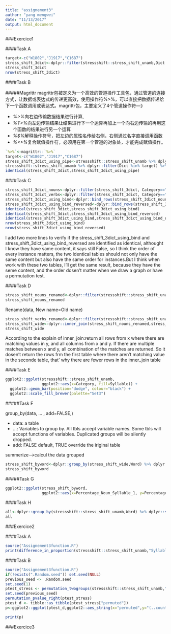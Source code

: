 ```yaml
---
title: "assignement3"
author: "yang mengwei"
date: "11/13/2017"
output: html_document
---
```


###Exercice1

####Task A

```r
target<-c("W1802","J1917","C1687")
stress_shift_3dict<-dplyr::filter(stressshift::stress_shift_unamb,Dict %in% target)
stress_shift_3dict
nrow(stress_shift_3dict)
```


####Task B

#####Magrittr
magrittr包被定义为一个高效的管道操作工具包，通过管道的连接方式，让数据或表达式的传递更高效，使用操作符%>%，可以直接把数据传递给下一个函数调用或表达式。magrittr包，主要定义了4个管道操作符---》

+ *%>%*向右边传输数据结果进行计算,
+ *%T>%*向左边传输结果让结果进行下一个运算再加上一个向右边传输的再用这个函数的结果进行另一个运算
+ *%$%*解释操作符号，把左边的属性名传给右侧，右侧通过名字直接调用函数
+ *%<>%*复合赋值操作符，必须用在第一个管道的对象处，才能完成赋值操作。

```r
`%>%`<-magrittr::`%>%`
target<-c("W1802","J1917","C1687")
stress_shift_3dict_using_pipe<-stressshift::stress_shift_unamb %>% dplyr::filter(Dict %in% target)
stressshift::stress_shift_unamb %>% dplyr::filter(Dict %in% target) %>% nrow()
identical(stress_shift_3dict,stress_shift_3dict_using_pipe)
```


####Task C

```r
stress_shift_3dict_nouns<-dplyr::filter(stress_shift_3dict, Category=="Noun")
stress_shift_3dict_verbs<-dplyr::filter(stress_shift_3dict, Category=="Verb")
stress_shift_3dict_using_bind<-dplyr::bind_rows(stress_shift_3dict_nouns,stress_shift_3dict_verbs)
stress_shift_3dict_using_bind_reversed<-dplyr::bind_rows(stress_shift_3dict_verbs,stress_shift_3dict_nouns)
identical(stress_shift_3dict,stress_shift_3dict_using_bind)
identical(stress_shift_3dict,stress_shift_3dict_using_bind_reversed)
identical(stress_shift_3dict_using_bind,stress_shift_3dict_using_bind_reversed)
nrow(stress_shift_3dict_using_bind)
nrow(stress_shift_3dict_using_bind_reversed)
```
I add two more lines to verify if the stress_shift_3dict_using_bind and stress_shift_3dict_using_bind_reversed are identified as identical, althought I know they have same content, it says still False, so I think the order of every  instance matters, the two identical tables should not only have the same content but also have the same order for instances.But I think when work with these two tables, I'll get the same result, because they have the seme content, and the order dosen't matter when we draw a graph or have a permutation test.

####Task D

```r
stress_shift_nouns_renamed<-dplyr::filter(stressshift::stress_shift_unamb,Category=="Noun") %>% dplyr::select(Word,Dict,Syllable) %>% dplyr::rename(Syllable_Noun=Syllable)
stress_shift_nouns_renamed
```

Rename(data, New name=Old name)

```r
stress_shift_verbs_renamed<-dplyr::filter(stressshift::stress_shift_unamb,Category=="Verb") %>% dplyr::select(Word,Dict,Syllable) %>% dplyr::rename(Syllable_Verb=Syllable)
stress_shift_wide<-dplyr::inner_join(stress_shift_nouns_renamed,stress_shift_verbs_renamed)
stress_shift_wide
```

According to the explain of inner_join:return all rows from x where there are matching values in y, and all columns from x and y. If there are multiple matches between x and y, all combination of the matches are returned. So it dosen't return the rows frm the first table where there aren't matching value in the seconde table, that' why there are fewer rows in the inner_join table 

####Task E

```r
ggplot2::ggplot(stressshift::stress_shift_unamb,
                ggplot2::aes(x=Category, fill=Syllable)) +
  ggplot2::geom_bar(position="dodge", colour="black") + 
  ggplot2::scale_fill_brewer(palette="Set3")
```

#####Task F

group_by(data, ... , add=FALSE,)

+ data: a table
+ ...: Variables to group by. All tbls accept variable names. Some tbls will accept functions of variables. Duplicated groups will be silently dropped.
+ add: FALSE default, TRUE override the iriginal table

summerize-->calcul the data grouped

```r
stress_shift_byword<-dplyr::group_by(stress_shift_wide,Word) %>% dplyr::summarise(Percentage_Noun_Syllable_1=round(100*sum(Syllable_Noun=="Syllable 1")/n(),2),Percentage_Verb_Syllable_1=round(100*sum(Syllable_Verb=="Syllable 1")/n(),2))
stress_shift_byword
```

#####Task G

```r
ggplot2::ggplot(stress_shift_byword,
                ggplot2::aes(x=Percentage_Noun_Syllable_1, y=Percentage_Verb_Syllable_1))  + ggplot2::geom_point()
```

####Task H
```r
all<-dplyr::group_by(stressshift::stress_shift_unamb,Word) %>% dplyr::summarise(Noun_Percent_Syll_1=sum(Category=="Noun" & Syllable=="Syllable 1")/sum(Category=="Noun"),Verb_Percent_Syll_1=sum(Category=="Verb" & Syllable=="Syllable 1")/sum(Category=="Verb"))
all
```

###Exercice2

####Task A

```r
source("Assignement3function.R")
print(difference_in_proportion(stressshift::stress_shift_unamb,"Syllable","Category","Noun","Verb","Syllable 1"))
```

####Task B

```r
source("Assignement3function.R")
if(!exists(".Random.seed")) set.seed(NULL)
previous_seed <- .Random.seed
set.seed(1)
ptest_stress <- permutation_twogroups(stressshift::stress_shift_unamb,"Syllable", "Category", "Noun", "Verb",difference_in_proportion,n_samples=99,"Syllable 1")
set.seed(previous_seed)
permutation_pvalue_right(ptest_stress)
ptest_d <- tibble::as_tibble(ptest_stress["permuted"])
p<-ggplot2::ggplot(ptest_d,ggplot2::aes_string(x="permuted",y="(..count..)"))+ggplot2::geom_histogram(fill="yellow",colour="black",binwidth=0.005)+ggplot2::geom_vline(ggplot2::aes(xintercept=median(ptest_stress$observed)))

print(p)
```


###Exercice3





